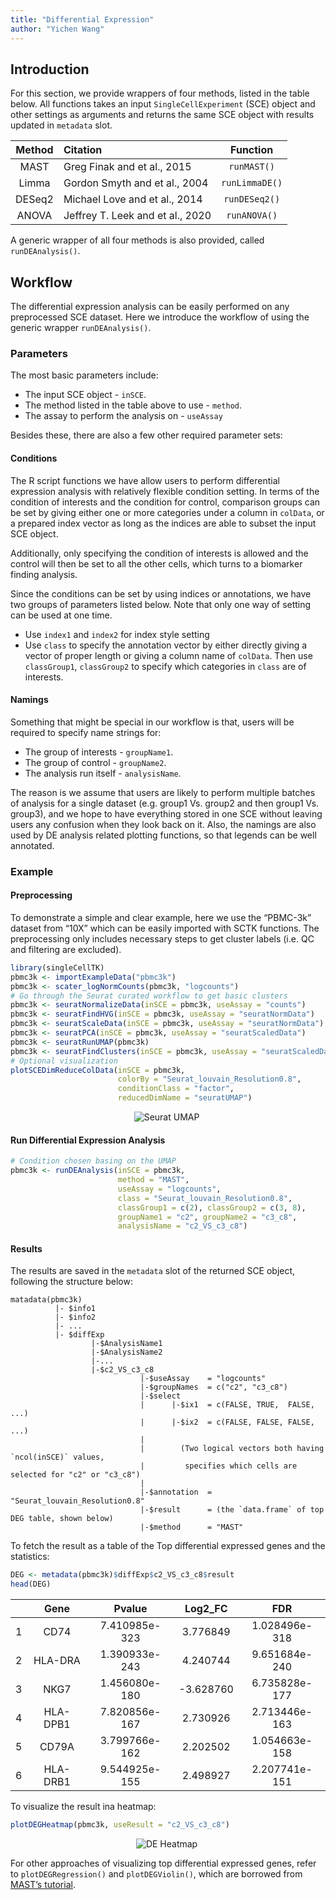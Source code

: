 ```yaml
---
title: "Differential Expression"
author: "Yichen Wang"
---
```


## Introduction

For this section, we provide wrappers of four methods, listed in the table below. All functions takes an input `SingleCellExperiment` (SCE) object and other settings as arguments and returns the same SCE object with results updated in `metadata` slot.  

| Method |             Citation             |    Function    |
| :----: | :---                             |     :----:     |
| MAST   | Greg Finak and et al., 2015      | `runMAST()`    |
| Limma  | Gordon Smyth and et al., 2004    | `runLimmaDE()` |
| DESeq2 | Michael Love and et al., 2014    | `runDESeq2()`  |
| ANOVA  | Jeffrey T. Leek and et al., 2020 | `runANOVA()`   |

A generic wrapper of all four methods is also provided, called `runDEAnalysis()`.  

## Workflow

The differential expression analysis can be easily performed on any preprocessed SCE dataset. Here we introduce the workflow of using the generic wrapper `runDEAnalysis()`.  

### Parameters

The most basic parameters include:  

- The input SCE object - `inSCE`.
- The method listed in the table above to use - `method`.
- The assay to perform the analysis on - `useAssay`

Besides these, there are also a few other required parameter sets:  

#### Conditions

The R script functions we have allow users to perform differential expression analysis with relatively flexible condition setting. In terms of the condition of interests and the condition for control, comparison groups can be set by giving either one or more categories under a column in `colData`, or a prepared index vector as long as the indices are able to subset the input SCE object.  

Additionally, only specifying the condition of interests is allowed and the control will then be set to all the other cells, which turns to a biomarker finding analysis.  

Since the conditions can be set by using indices or annotations, we have two groups of parameters listed below. Note that only one way of setting can be used at one time.  

- Use `index1` and `index2` for index style setting
- Use `class` to specify the annotation vector by either directly giving a vector of proper length or giving a column name of `colData`. Then use `classGroup1`, `classGroup2` to specify which categories in `class` are of interests.  

#### Namings

Something that might be special in our workflow is that, users will be required to specify name strings for: 

- The group of interests - `groupName1`.
- The group of control - `groupName2`.
- The analysis run itself - `analysisName`. 

The reason is we assume that users are likely to perform multiple batches of analysis for a single dataset (e.g. group1 Vs. group2 and then group1 Vs. group3), and we hope to have everything stored in one SCE without leaving users any confusion when they look back on it. Also, the namings are also used by DE analysis related plotting functions, so that legends can be well annotated.  

### Example

#### Preprocessing

To demonstrate a simple and clear example, here we use the "PBMC-3k" dataset from "10X" which can be easily imported with SCTK functions. The preprocessing only includes necessary steps to get cluster labels (i.e. QC and filtering are excluded). 

```R
library(singleCellTK)
pbmc3k <- importExampleData("pbmc3k")
pbmc3k <- scater_logNormCounts(pbmc3k, "logcounts")
# Go through the Seurat curated workflow to get basic clusters
pbmc3k <- seuratNormalizeData(inSCE = pbmc3k, useAssay = "counts")
pbmc3k <- seuratFindHVG(inSCE = pbmc3k, useAssay = "seuratNormData")
pbmc3k <- seuratScaleData(inSCE = pbmc3k, useAssay = "seuratNormData")
pbmc3k <- seuratPCA(inSCE = pbmc3k, useAssay = "seuratScaledData")
pbmc3k <- seuratRunUMAP(pbmc3k)
pbmc3k <- seuratFindClusters(inSCE = pbmc3k, useAssay = "seuratScaledData")
# Optional visualization
plotSCEDimReduceColData(inSCE = pbmc3k, 
                        colorBy = "Seurat_louvain_Resolution0.8", 
                        conditionClass = "factor", 
                        reducedDimName = "seuratUMAP")
```

<center> ![Seurat UMAP](de_umapVis.png)\ </center>

#### Run Differential Expression Analysis

```R
# Condition chosen basing on the UMAP
pbmc3k <- runDEAnalysis(inSCE = pbmc3k, 
                        method = "MAST", 
                        useAssay = "logcounts",
                        class = "Seurat_louvain_Resolution0.8", 
                        classGroup1 = c(2), classGroup2 = c(3, 8),
                        groupName1 = "c2", groupName2 = "c3_c8", 
                        analysisName = "c2_VS_c3_c8")
```

#### Results

The results are saved in the `metadata` slot of the returned SCE object, following the structure below:

```{}
matadata(pbmc3k)
          |- $info1
          |- $info2
          |- ...
          |- $diffExp
                  |-$AnalysisName1
                  |-$AnalysisName2
                  |-...
                  |-$c2_VS_c3_c8
                             |-$useAssay    = "logcounts"
                             |-$groupNames  = c("c2", "c3_c8")
                             |-$select
                             |      |-$ix1  = c(FALSE, TRUE,  FALSE, ...)
                             |      |-$ix2  = c(FALSE, FALSE, FALSE, ...)
                             |
                             |        (Two logical vectors both having `ncol(inSCE)` values,
                             |         specifies which cells are selected for "c2" or "c3_c8")
                             |
                             |-$annotation  = "Seurat_louvain_Resolution0.8"
                             |-$result      = (the `data.frame` of top DEG table, shown below)
                             |-$method      = "MAST"
```

To fetch the result as a table of the Top differential expressed genes and the statistics:  

```R
DEG <- metadata(pbmc3k)$diffExp$c2_VS_c3_c8$result
head(DEG)
```

|      |   Gene   |     Pvalue    |  Log2_FC  |      FDR      |
| ---: |  :----:  |     :----:    |   :----:  |     :----:    |
| 1    | CD74     | 7.410985e-323 | 3.776849  | 1.028496e-318 |
| 2    | HLA-DRA  | 1.390933e-243 | 4.240744  | 9.651684e-240 |
| 3    | NKG7     | 1.456080e-180 | -3.628760 | 6.735828e-177 |
| 4    | HLA-DPB1 | 7.820856e-167 | 2.730926  | 2.713446e-163 |
| 5    | CD79A    | 3.799766e-162 | 2.202502  | 1.054663e-158 |
| 6    | HLA-DRB1 | 9.544925e-155 | 2.498927  | 2.207741e-151 |

To visualize the result ina heatmap:  

```R
plotDEGHeatmap(pbmc3k, useResult = "c2_VS_c3_c8")
```

<center> ![DE Heatmap](de_heatmap.png)\ </center>

For other approaches of visualizing top differential expressed genes, refer to `plotDEGRegression()` and `plotDEGViolin()`, which are borrowed from [MAST's tutorial](https://www.bioconductor.org/packages/release/bioc/vignettes/MAST/inst/doc/MAITAnalysis.html#401_visualization_of_50_most_differentially_expressed_genes).  


